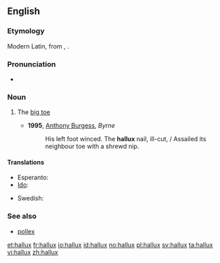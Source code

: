 ==English==
{{was wotd|2011|September|27}}

===Etymology===
Modern Latin, from {{etyl|la}} {{term|allus|lang=la}}, {{term|hallus|lang=la}}.

===Pronunciation===
* {{IPA|/ˈhæləks/}}

===Noun===
{{en-noun|halluces|pl2=halluxes}}

# {{anatomy}} The [[big toe]]
#* '''1995''', [[w:Anthony Burgess|Anthony Burgess]], ''Byrne''
#*: His left foot winced.  The '''hallux''' nail, ill-cut, / Assailed its neighbour toe with a shrewd nip.

====Translations====
{{trans-top|big toe}}
* Esperanto: {{t|eo|halukso|xs=Esperanto}}
* [[Ido]]: {{t+|io|haluxo|xs=Ido}}
{{trans-mid}}
* Swedish: {{t|sv|stortå|c}}
{{trans-bottom}}

===See also===
* [[pollex]]

[[et:hallux]]
[[fr:hallux]]
[[io:hallux]]
[[id:hallux]]
[[no:hallux]]
[[pl:hallux]]
[[sv:hallux]]
[[ta:hallux]]
[[vi:hallux]]
[[zh:hallux]]
